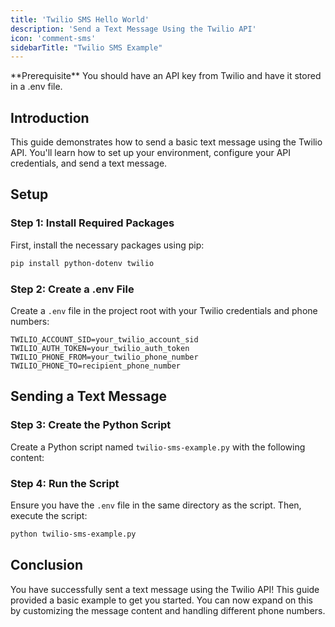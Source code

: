 ```yaml
---
title: 'Twilio SMS Hello World'
description: 'Send a Text Message Using the Twilio API'
icon: 'comment-sms'
sidebarTitle: "Twilio SMS Example"
---
```



<Info>
  **Prerequisite** You should have an API key from Twilio and have it stored in a .env file.
</Info>

## Introduction

This guide demonstrates how to send a basic text message using the Twilio API. You'll learn how to set up your environment, configure your API credentials, and send a text message.

<Accordion title="Show me the code" icon="code">
    <TwilioSMSExampleSnippet/>
</Accordion>

## Setup

### Step 1: Install Required Packages

First, install the necessary packages using pip:

```sh
pip install python-dotenv twilio
```

### Step 2: Create a .env File

Create a `.env` file in the project root with your Twilio credentials and phone numbers:

```plaintext
TWILIO_ACCOUNT_SID=your_twilio_account_sid
TWILIO_AUTH_TOKEN=your_twilio_auth_token
TWILIO_PHONE_FROM=your_twilio_phone_number
TWILIO_PHONE_TO=recipient_phone_number
```

## Sending a Text Message

### Step 3: Create the Python Script

Create a Python script named `twilio-sms-example.py` with the following content:

<TwilioSMSExampleSnippet/>

### Step 4: Run the Script

Ensure you have the `.env` file in the same directory as the script. Then, execute the script:

```sh
python twilio-sms-example.py
```

## Conclusion

You have successfully sent a text message using the Twilio API! This guide provided a basic example to get you started. You can now expand on this by customizing the message content and handling different phone numbers.